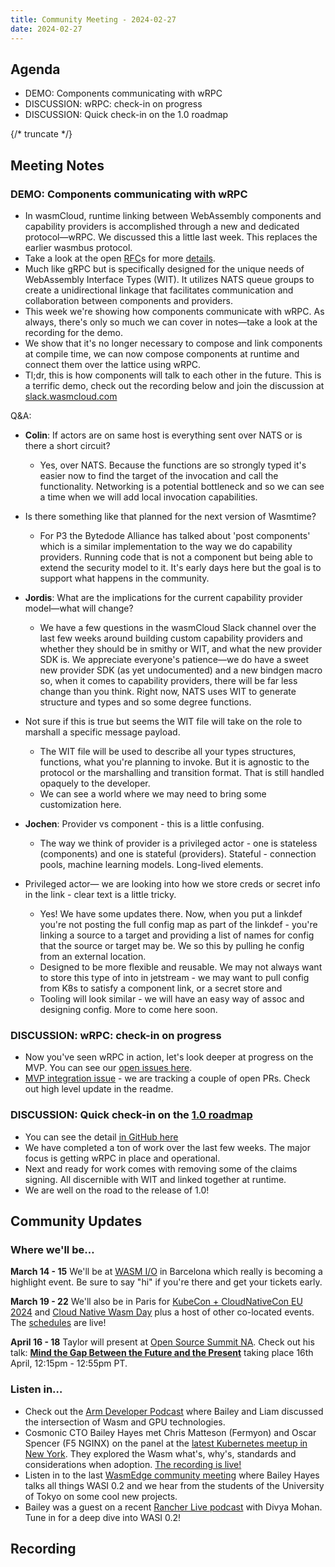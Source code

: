 ```yaml
---
title: Community Meeting - 2024-02-27
date: 2024-02-27
---
```


## Agenda

- DEMO: Components communicating with wRPC
- DISCUSSION: wRPC: check-in on progress
- DISCUSSION: Quick check-in on the 1.0 roadmap

{/* truncate */}

## Meeting Notes

### DEMO: Components communicating with wRPC

- In wasmCloud, runtime linking between WebAssembly components and capability providers is accomplished through a new and dedicated protocol—wRPC. We discussed this a little last week. This replaces the earlier wasmbus protocol.
- Take a look at the open [RFC](https://github.com/orgs/wasmCloud/projects/7/views/8?pane=issue&itemId=5132157)s for more [details](https://github.com/orgs/wasmCloud/projects/7/views/8?pane=issue&itemId=46810171).
- Much like gRPC but is specifically designed for the unique needs of WebAssembly Interface Types (WIT). It utilizes NATS queue groups to create a unidirectional linkage that facilitates communication and collaboration between components and providers.
- This week we're showing how components communicate with wRPC. As always, there's only so much we can cover in notes—take a look at the recording for the demo.
- We show that it's no longer necessary to compose and link components at compile time, we can now compose components at runtime and connect them over the lattice using wRPC.
- Tl;dr, this is how components will talk to each other in the future. This is a terrific demo, check out the recording below and join the discussion at [slack.wasmcloud.com](http://slack.wasmcloud.com)

Q&A:

- **Colin**: If actors are on same host is everything sent over NATS or is there a short circuit?
  - Yes, over NATS. Because the functions are so strongly typed it's easier now to find the target of the invocation and call the functionality. Networking is a potential bottleneck and so we can see a time when we will add local invocation capabilities.
- Is there something like that planned for the next version of Wasmtime?
  - For P3 the Bytedode Alliance has talked about 'post components' which is a similar implementation to the way we do capability providers. Running code that is not a component but being able to extend the security model to it. It's early days here but the goal is to support what happens in the community.
- **Jordis**: What are the implications for the current capability provider model—what will change?
  - We have a few questions in the wasmCloud Slack channel over the last few weeks around building custom capability providers and whether they should be in smithy or WIT, and what the new provider SDK is. We appreciate everyone's patience—we do have a sweet new provider SDK (as yet undocumented) and a new bindgen macro so, when it comes to capability providers, there will be far less change than you think. Right now, NATS uses WIT to generate structure and types and so some degree functions.
- Not sure if this is true but seems the WIT file will take on the role to marshall a specific message payload.

  - The WIT file will be used to describe all your types structures, functions, what you're planning to invoke. But it is agnostic to the protocol or the marshalling and transition format. That is still handled opaquely to the developer.
  - We can see a world where we may need to bring some customization here.

- **Jochen**: Provider vs component - this is a little confusing.
  - The way we think of provider is a privileged actor - one is stateless (components) and one is stateful (providers). Stateful - connection pools, machine learning models. Long-lived elements.
- Privileged actor— we are looking into how we store creds or secret info in the link - clear text is a little tricky.
  - Yes! We have some updates there. Now, when you put a linkdef you're not posting the full config map as part of the linkdef - you're linking a source to a target and providing a list of names for config that the source or target may be. We so this by pulling he config from an external location.
  - Designed to be more flexible and reusable. We may not always want to store this type of into in jetstream - we may want to pull config from K8s to satisfy a component link, or a secret store and
  - Tooling will look similar - we will have an easy way of assoc and designing config. More to come here soon.

### DISCUSSION: wRPC: check-in on progress

- Now you've seen wRPC in action, let's look deeper at progress on the MVP. You can see our [open issues here](https://github.com/wasmCloud/wasmCloud/issues).
- [MVP integration issue](https://github.com/wasmCloud/wasmCloud/issues/1548) - we are tracking a couple of open PRs. Check out high level update in the readme.

### DISCUSSION: Quick check-in on the [1.0 roadmap](https://wasmcloud.com/docs/roadmap/)

- You can see the detail [in GitHub here](https://github.com/orgs/wasmCloud/projects/7/views/8)
- We have completed a ton of work over the last few weeks. The major focus is getting wRPC in place and operational.
- Next and ready for work comes with removing some of the claims signing. All discernible with WIT and linked together at runtime.
- We are well on the road to the release of 1.0!

## Community Updates

### Where we'll be…

**March 14 - 15** We'll be at [WASM I/O](https://2024.wasmio.tech/) in Barcelona which really is becoming a highlight event. Be sure to say "hi" if you're there and get your tickets early.

**March 19 - 22** We'll also be in Paris for [KubeCon + CloudNativeCon EU 2024](https://events.linuxfoundation.org/kubecon-cloudnativecon-europe/) and [Cloud Native Wasm Day](https://events.linuxfoundation.org/kubecon-cloudnativecon-europe/co-located-events/cloud-native-wasm-day/) plus a host of other co-located events. The [schedules](https://events.linuxfoundation.org/kubecon-cloudnativecon-europe/program/schedule/) are live!

**April 16 - 18** Taylor will present at [Open Source Summit NA](https://events.linuxfoundation.org/open-source-summit-north-america/). Check out his talk: **[Mind the Gap Between the Future and the Present](https://ossna2024.sched.com/#)** taking place 16th April, 12:15pm - 12:55pm PT.

### Listen in…

- Check out the [Arm Developer Podcast](https://www.youtube.com/watch?v=iDTHXGuqXAI) where Bailey and Liam discussed the intersection of Wasm and GPU technologies.
- Cosmonic CTO Bailey Hayes met Chris Matteson (Fermyon) and Oscar Spencer (F5 NGINX) on the panel at the [latest Kubernetes meetup in New York](https://www.meetup.com/new-york-kubernetes-meetup/events/297886914/). They explored the Wasm what's, why's, standards and considerations when adoption. [The recording is live!](https://youtu.be/ThcQNR-aVvI)
- Listen in to the last [WasmEdge community meeting](https://youtu.be/ttiE7g2Ojuk) where Bailey Hayes talks all things WASI 0.2 and we hear from the students of the University of Tokyo on some cool new projects.
- Bailey was a guest on a recent [Rancher Live podcast](https://www.youtube.com/watch?v=SPdzvL59tIA) with Divya Mohan. Tune in for a deep dive into WASI 0.2!

## Recording

<YouTube url="https://www.youtube.com/watch?v=BNAPIUL_Ue8" />
